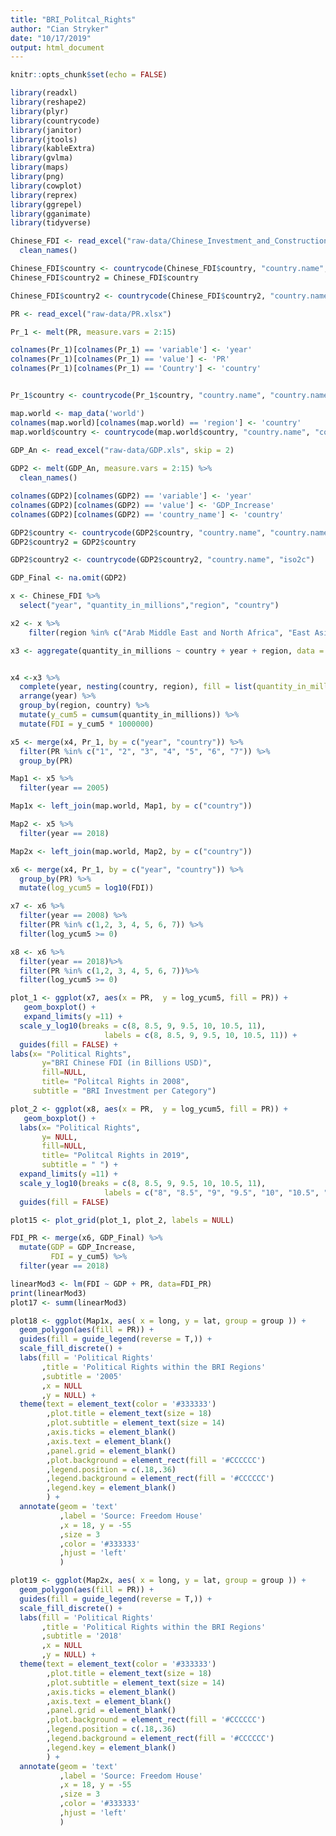 ```yaml
---
title: "BRI_Politcal_Rights"
author: "Cian Stryker"
date: "10/17/2019"
output: html_document
---
```


```r
knitr::opts_chunk$set(echo = FALSE)

library(readxl)
library(reshape2)
library(plyr)
library(countrycode)
library(janitor)
library(jtools)
library(kableExtra)
library(gvlma)
library(maps)
library(png)
library(cowplot)
library(reprex)
library(ggrepel)
library(gganimate)
library(tidyverse)
```

```r
Chinese_FDI <- read_excel("raw-data/Chinese_Investment_and_Construction.xlsx", skip = 4) %>%
  clean_names()

Chinese_FDI$country <- countrycode(Chinese_FDI$country, "country.name", "country.name")
Chinese_FDI$country2 = Chinese_FDI$country

Chinese_FDI$country2 <- countrycode(Chinese_FDI$country2, "country.name", "iso2c")

```

```r
PR <- read_excel("raw-data/PR.xlsx")

Pr_1 <- melt(PR, measure.vars = 2:15) 

colnames(Pr_1)[colnames(Pr_1) == 'variable'] <- 'year'
colnames(Pr_1)[colnames(Pr_1) == 'value'] <- 'PR'
colnames(Pr_1)[colnames(Pr_1) == 'Country'] <- 'country'


Pr_1$country <- countrycode(Pr_1$country, "country.name", "country.name")
```

```r
map.world <- map_data('world')
colnames(map.world)[colnames(map.world) == 'region'] <- 'country'
map.world$country <- countrycode(map.world$country, "country.name", "country.name")
```

```r
GDP_An <- read_excel("raw-data/GDP.xls", skip = 2) 
 
GDP2 <- melt(GDP_An, measure.vars = 2:15) %>%
  clean_names()

colnames(GDP2)[colnames(GDP2) == 'variable'] <- 'year'
colnames(GDP2)[colnames(GDP2) == 'value'] <- 'GDP_Increase'
colnames(GDP2)[colnames(GDP2) == 'country_name'] <- 'country'

GDP2$country <- countrycode(GDP2$country, "country.name", "country.name") 
GDP2$country2 = GDP2$country

GDP2$country2 <- countrycode(GDP2$country2, "country.name", "iso2c")

GDP_Final <- na.omit(GDP2)
```

```r
x <- Chinese_FDI %>%
  select("year", "quantity_in_millions","region", "country") 

x2 <- x %>%
    filter(region %in% c("Arab Middle East and North Africa", "East Asia", "South America", "Sub-Saharan Africa", "West Asia"))

x3 <- aggregate(quantity_in_millions ~ country + year + region, data = x2, FUN = sum) 


x4 <-x3 %>%
  complete(year, nesting(country, region), fill = list(quantity_in_millions=0)) %>%
  arrange(year) %>%
  group_by(region, country) %>%
  mutate(y_cum5 = cumsum(quantity_in_millions)) %>%
  mutate(FDI = y_cum5 * 1000000)

x5 <- merge(x4, Pr_1, by = c("year", "country")) %>%
  filter(PR %in% c("1", "2", "3", "4", "5", "6", "7")) %>%
  group_by(PR)
```

```r

Map1 <- x5 %>%
  filter(year == 2005)

Map1x <- left_join(map.world, Map1, by = c("country"))

Map2 <- x5 %>%
  filter(year == 2018)

Map2x <- left_join(map.world, Map2, by = c("country"))

```

```r
x6 <- merge(x4, Pr_1, by = c("year", "country")) %>%
  group_by(PR) %>%
  mutate(log_ycum5 = log10(FDI))

x7 <- x6 %>%
  filter(year == 2008) %>%
  filter(PR %in% c(1,2, 3, 4, 5, 6, 7)) %>%
  filter(log_ycum5 >= 0)

x8 <- x6 %>%
  filter(year == 2018)%>%
  filter(PR %in% c(1,2, 3, 4, 5, 6, 7))%>%
  filter(log_ycum5 >= 0)
```

```r
plot_1 <- ggplot(x7, aes(x = PR,  y = log_ycum5, fill = PR)) +
   geom_boxplot() +
   expand_limits(y =11) +
  scale_y_log10(breaks = c(8, 8.5, 9, 9.5, 10, 10.5, 11),
                     labels = c(8, 8.5, 9, 9.5, 10, 10.5, 11)) +
  guides(fill = FALSE) +
labs(x= "Political Rights",
       y="BRI Chinese FDI (in Billions USD)",
       fill=NULL,
       title= "Politcal Rights in 2008",
     subtitle = "BRI Investment per Category")
```

```r
plot_2 <- ggplot(x8, aes(x = PR,  y = log_ycum5, fill = PR)) +
   geom_boxplot() +
  labs(x= "Political Rights",
       y= NULL,
       fill=NULL,
       title= "Politcal Rights in 2019",
       subtitle = " ") +
  expand_limits(y =11) +
  scale_y_log10(breaks = c(8, 8.5, 9, 9.5, 10, 10.5, 11),
                     labels = c("8", "8.5", "9", "9.5", "10", "10.5", "11")) +
  guides(fill = FALSE)
```

```r
plot15 <- plot_grid(plot_1, plot_2, labels = NULL)
```

```r

FDI_PR <- merge(x6, GDP_Final) %>%
  mutate(GDP = GDP_Increase, 
         FDI = y_cum5) %>%
  filter(year == 2018)

linearMod3 <- lm(FDI ~ GDP + PR, data=FDI_PR)  
print(linearMod3)
plot17 <- summ(linearMod3)
```



```r

plot18 <- ggplot(Map1x, aes( x = long, y = lat, group = group )) +
  geom_polygon(aes(fill = PR)) +
  guides(fill = guide_legend(reverse = T,)) +
  scale_fill_discrete() +
  labs(fill = 'Political Rights'
       ,title = 'Political Rights within the BRI Regions'
       ,subtitle = '2005'
       ,x = NULL
       ,y = NULL) +
  theme(text = element_text(color = '#333333')
        ,plot.title = element_text(size = 18)
        ,plot.subtitle = element_text(size = 14)
        ,axis.ticks = element_blank()
        ,axis.text = element_blank()
        ,panel.grid = element_blank()
        ,plot.background = element_rect(fill = '#CCCCCC')
        ,legend.position = c(.18,.36)
        ,legend.background = element_rect(fill = '#CCCCCC')
        ,legend.key = element_blank()
        ) +
  annotate(geom = 'text'
           ,label = 'Source: Freedom House'
           ,x = 18, y = -55
           ,size = 3
           ,color = '#333333'
           ,hjust = 'left'
           )
```

```r

plot19 <- ggplot(Map2x, aes( x = long, y = lat, group = group )) +
  geom_polygon(aes(fill = PR)) +
  guides(fill = guide_legend(reverse = T,)) +
  scale_fill_discrete() +
  labs(fill = 'Political Rights'
       ,title = 'Political Rights within the BRI Regions'
       ,subtitle = '2018'
       ,x = NULL
       ,y = NULL) +
  theme(text = element_text(color = '#333333')
        ,plot.title = element_text(size = 18)
        ,plot.subtitle = element_text(size = 14)
        ,axis.ticks = element_blank()
        ,axis.text = element_blank()
        ,panel.grid = element_blank()
        ,plot.background = element_rect(fill = '#CCCCCC')
        ,legend.position = c(.18,.36)
        ,legend.background = element_rect(fill = '#CCCCCC')
        ,legend.key = element_blank()
        ) +
  annotate(geom = 'text'
           ,label = 'Source: Freedom House'
           ,x = 18, y = -55
           ,size = 3
           ,color = '#333333'
           ,hjust = 'left'
           )
```